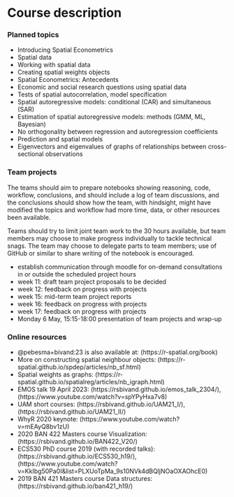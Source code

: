 # Course description {.unnumbered}

### Planned topics

- Introducing Spatial Econometrics
- Spatial data
- Working with spatial data
- Creating spatial weights objects
- Spatial Econometrics: Antecedents
- Economic and social research questions using spatial data
- Tests of spatial autocorrelation, model specification
- Spatial autoregressive models: conditional (CAR) and simultaneous (SAR)
- Estimation of spatial autoregressive models: methods (GMM, ML, Bayesian)
- No orthogonality between regression and autoregression coefficients
- Prediction and spatial models
- Eigenvectors and eigenvalues of graphs of relationships between cross-sectional observations

### Team projects

The teams should aim to prepare notebooks showing reasoning, code, workflow, conclusions, and should include a log of team discussions, and the conclusions should show how the team, with hindsight, might have modified the topics and workflow had more time, data, or other resources been available. 

Teams should try to limit joint team work to the 30 hours available, but team members may choose to make progress individually to tackle technical snags. The team may choose to delegate parts to team members; use of GitHub or similar to share writing of the notebook is encouraged.

- establish communication through moodle for on-demand consultations in or outside the scheduled project hours
- week 11: draft team project proposals to be decided
- week 12: feedback on progress with projects
- week 15: mid-term team project reports
- week 16: feedback on progress with projects
- week 17: feedback on progress with projects
- Monday 6 May, 15:15-18:00 presentation of team projects and wrap-up

### Online resources

- @pebesma+bivand:23 is also available at: (https://r-spatial.org/book)
- More on constructing spatial neighbour objects: (https://r-spatial.github.io/spdep/articles/nb_sf.html)
- Spatial weights as graphs: (https://r-spatial.github.io/spatialreg/articles/nb_igraph.html)
- EMOS talk 19 April 2023: (https://rsbivand.github.io/emos_talk_2304/), (https://www.youtube.com/watch?v=spYPyHxa7v8)
- UAM short courses: (https://rsbivand.github.io/UAM21_I/), (https://rsbivand.github.io/UAM21_II/)
- WhyR 2020 keynote: (https://www.youtube.com/watch?v=mEAyQ8bv1zU)
- 2020 BAN 422 Masters course Visualization: (https://rsbivand.github.io/BAN422_V20/)
- ECS530 PhD course 2019 (with recorded talks): (https://rsbivand.github.io/ECS530_h19/), (https://www.youtube.com/watch?v=KkIbg50Pa0I&list=PLXUoTpMa_9s10NVk4dBQljNOaOXAOhcE0)
- 2019 BAN 421 Masters course Data structures: (https://rsbivand.github.io/ban421_h19/)


